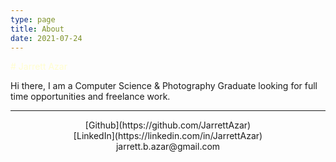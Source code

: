 ```yaml
---
type: page
title: About
date: 2021-07-24
---
```


<span style="color:#fffdd0"> # Jarrett Azar </span>

Hi there, I am a Computer Science & Photography Graduate looking for full time opportunities and freelance work.

---

<div>
  <center>
  [Github](https://github.com/JarrettAzar)
  <br />
  [LinkedIn](https://linkedin.com/in/JarrettAzar)
  <br />
  jarrett.b.azar@gmail.com
  </center>
</div>
